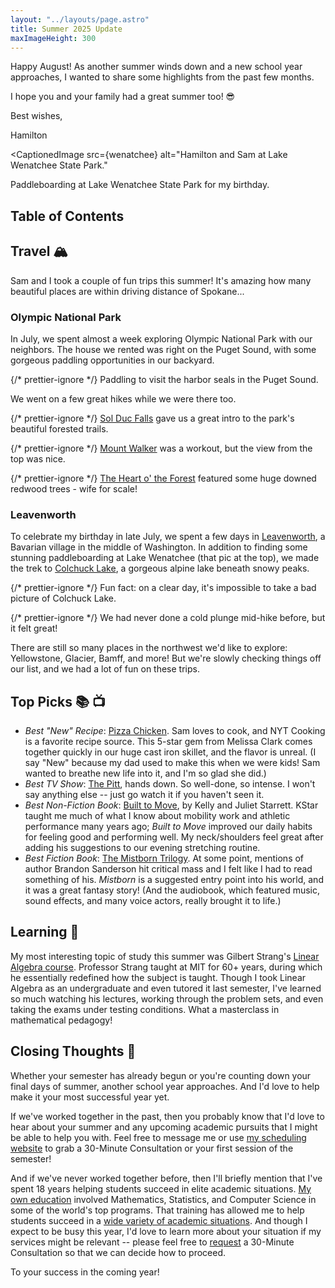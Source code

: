 ```yaml
---
layout: "../layouts/page.astro"
title: Summer 2025 Update
maxImageHeight: 300
---
```


<div class="mr-9">
Happy August! As another summer winds down and a new school year approaches, I wanted to share some highlights from the past few months.

I hope you and your family had a great summer too! 😎

<div class="text-right">
<p class="-mb-6">Best wishes,</p>
<p>Hamilton</p>
</div>
</div>


<CaptionedImage
  src={wenatchee}
  alt="Hamilton and Sam at Lake Wenatchee State Park."
>
  <span slot="caption">
    Paddleboarding at Lake Wenatchee State Park for my birthday.
  </span>
</CaptionedImage>

## Table of Contents

## Travel 🏔️

Sam and I took a couple of fun trips this summer! It's amazing how many beautiful places are within driving distance of Spokane...

### Olympic National Park

In July, we spent almost a week exploring Olympic National Park with our neighbors. The house we rented was right on the Puget Sound, with some gorgeous paddling opportunities in our backyard.


{/* prettier-ignore */}
<CaptionedImage src={puget_paddling} alt="Sam, Ande, and Spencer enjoying the Puget Sound."><span slot="caption">Paddling to visit the harbor seals in the Puget Sound.</span></CaptionedImage>

We went on a few great hikes while we were there too.


{/* prettier-ignore */}
<CaptionedImage src={sol_duc} alt="Hamilton and Sam at Sol Duc Falls in Olympic National Park."><span slot="caption"><a href="https://www.alltrails.com/trail/us/washington/sol-duc-falls-nature-trail">Sol Duc Falls</a> gave us a great intro to the park's beautiful forested trails.</span></CaptionedImage>

{/* prettier-ignore */}
<CaptionedImage src={walker} alt="Panoramic view from the top of Mount Walker."><span slot="caption"><a href="https://www.alltrails.com/trail/us/washington/mount-walker">Mount Walker</a> was a workout, but the view from the top was nice.</span></CaptionedImage>

{/* prettier-ignore */}
<CaptionedImage src={heart} alt="Sam next to a huge downed redwood tree."><span slot="caption"><a href="https://www.alltrails.com/trail/us/washington/heart-o-the-forest-trail">The Heart o' the Forest</a> featured some huge downed redwood trees - wife for scale!</span></CaptionedImage>

### Leavenworth

To celebrate my birthday in late July, we spent a few days in [Leavenworth](https://leavenworth.org/), a Bavarian village in the middle of Washington. In addition to finding some stunning paddleboarding at Lake Wenatchee (that pic at the top), we made the trek to [Colchuck Lake](https://www.alltrails.com/trail/us/washington/colchuck-lake-via-stuart-lake-trail), a gorgeous alpine lake beneath snowy peaks.


{/* prettier-ignore */}
<CaptionedImage src={colchuck1} alt="Colchuck Lake, with peaks in the background."><span slot="caption">Fun fact: on a clear day, it's impossible to take a bad picture of Colchuck Lake.</span></CaptionedImage>

{/* prettier-ignore */}
<CaptionedImage src={colchuck2} alt="Hamilton and Sam swimming in Colchuck Lake."><span slot="caption">We had never done a cold plunge mid-hike before, but it felt great!</span></CaptionedImage>

There are still so many places in the northwest we'd like to explore: Yellowstone, Glacier, Bamff, and more! But we're slowly checking things off our list, and we had a lot of fun on these trips.

## Top Picks 📚 📺

- _Best "New" Recipe_: [Pizza Chicken](https://cooking.nytimes.com/recipes/1017910-skillet-chicken-with-tomatoes-pancetta-and-mozzarella). Sam loves to cook, and NYT Cooking is a favorite recipe source. This 5-star gem from Melissa Clark comes together quickly in our huge cast iron skillet, and the flavor is unreal. (I say "New" because my dad used to make this when we were kids! Sam wanted to breathe new life into it, and I'm so glad she did.)
- _Best TV Show_: [The Pitt](https://en.wikipedia.org/wiki/The_Pitt), hands down. So well-done, so intense. I won't say anything else -- just go watch it if you haven't seen it.
- _Best Non-Fiction Book_: [Built to Move](https://a.co/d/8IPSGiq), by Kelly and Juliet Starrett. KStar taught me much of what I know about mobility work and athletic performance many years ago; _Built to Move_ improved our daily habits for feeling good and performing well. My neck/shoulders feel great after adding his suggestions to our evening stretching routine.
- _Best Fiction Book_: [The Mistborn Trilogy](https://a.co/d/4s8HVgP). At some point, mentions of author Brandon Sanderson hit critical mass and I felt like I had to read something of his. _Mistborn_ is a suggested entry point into his world, and it was a great fantasy story! (And the audiobook, which featured music, sound effects, and many voice actors, really brought it to life.)

## Learning 🧠

My most interesting topic of study this summer was Gilbert Strang's [Linear Algebra course](https://ocw.mit.edu/courses/18-06-linear-algebra-spring-2010/). Professor Strang taught at MIT for 60+ years, during which he essentially redefined how the subject is taught. Though I took Linear Algebra as an undergraduate and even tutored it last semester, I've learned so much watching his lectures, working through the problem sets, and even taking the exams under testing conditions. What a masterclass in mathematical pedagogy!

## Closing Thoughts 🏫

Whether your semester has already begun or you're counting down your final days of summer, another school year approaches. And I'd love to help make it your most successful year yet.

If we've worked together in the past, then you probably know that I'd love to hear about your summer and any upcoming academic pursuits that I might be able to help you with. Feel free to message me or use [my scheduling website](https://appt.link/hamilton) to grab a 30-Minute Consultation or your first session of the semester!

And if we've never worked together before, then I'll briefly mention that I've spent 18 years helping students succeed in elite academic situations. [My own education](/education) involved Mathematics, Statistics, and Computer Science in some of the world's top programs. That training has allowed me to help students succeed in a [wide variety of academic situations](/tutor). And though I expect to be busy this year, I'd love to learn more about your situation if my services might be relevant -- please feel free to [request](https://appt.link/hamilton/30min/) a 30-Minute Consultation so that we can decide how to proceed.

<p class="text-xl text-center">To your success in the coming year!</p>
